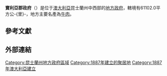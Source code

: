 {{Infobox Australian Place | type = lga
| name     = 寶利亞郡
| state    = 昆士蘭州
| image    = Boulia LGA Qld.png
| imagesize= 180
| caption  = 寶利亞郡於[[昆士蘭州|昆士蘭州]]轄境圖
| pop      = 494
| pop_footnotes = （2006年人口調查）<ref>{{Census 2006 AUS | id = LGA30900 | name = Boulia (S) (Local Government Area) | accessdate=17 September 2009|quick = on}}</ref>
| area     = 61102.0
| est      = 1887
| seat     = 寶利亞
| mayor    = Rick Britton
| region   = 中西
| logo     = 
| logosize = 
| url      = http://www.boulia.qld.gov.au/
| stategov = 伊薩山
| fedgov   = 甘迺迪
| near-nw  = ''[[北領地|北領地]]''
| near-n   = [[伊薩山市|伊薩山市]]
| near-ne  = [[克隆克里郡|克隆克里郡]]
| near-w   = ''[[北領地|北領地]]''
| near-e   = [[溫頓郡|溫頓郡]]
| near-sw  = ''[[北領地|北領地]]''
| near-s   = [[狄亞曼提娜郡|狄亞曼提娜郡]]
| near-se  = [[狄亞曼提娜郡|狄亞曼提娜郡]]
}}
'''寶利亞郡政府'''（{{lang-en|Shire of Boulia}}）是位于[[澳大利亞|澳大利亞]]昆士蘭州中西部的[[地方政府區域|地方政府]]，轄境有61102.0平方公-{里}-，地方主要名產為[[牛肉|牛肉]]。

==參考文獻==
{{reflist}}

==外部連結==

{{Local Government Areas of Queensland}}

{{DEFAULTSORT:Boulia}}
[[Category:昆士蘭州地方政府區域|Category:昆士蘭州地方政府區域]]
[[Category:1887年建立的聚居地|Category:1887年建立的聚居地]]
[[Category:1887年澳大利亞建立|Category:1887年澳大利亞建立]]
